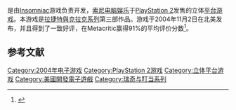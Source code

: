 {{expand|time=2016-04-18T04:52:14+00:00}}
{{refimprove|time=2016-04-18T04:52:14+00:00}}
{{NoteTA
| G1=Games
}}

{{Vgname|瑞奇与叮当3|na=Ratchet & Clank: Up Your Arsenal|eu=Ratchet & Clank 3}}是由[[Insomniac|Insomniac]]游戏负责开发，[[索尼电脑娱乐|索尼电脑娱乐]]于[[PlayStation_2|PlayStation 2]]发售的立体[[平台游戏|平台游戏]]。本游戏是[[拉捷特與克拉克系列|拉捷特與克拉克系列]]第三部作品。游戏于2004年11月2日在北美发布，并且得到了一致好评，在Metacritic赢得91%的平均评价分数<ref name="Metacritic">{{cite web|url=http://www.metacritic.com/games/platforms/ps2/ratchetandclankupyourarsenal|title=Ratchet and Clank: Up your Arsenal (ps2: 2004): Reviews|accessdate=2007-03-27|publisher=[[Metacritic|Metacritic]]|archive-date=2010-03-23|archive-url=https://web.archive.org/web/20100323020750/http://www.metacritic.com/games/platforms/ps2/ratchetandclankupyourarsenal|dead-url=no}}</ref>。

== 参考文献 ==
{{Reflist}}

{{DEFAULTSORT:Ratchet & Clank 3}}
[[Category:2004年电子游戏|Category:2004年电子游戏]]
[[Category:PlayStation_2游戏|Category:PlayStation 2游戏]]
[[Category:立体平台游戏|Category:立体平台游戏]]
[[Category:美國開發電子遊戲|Category:美國開發電子遊戲]]
[[Category:瑞奇与叮当系列|Category:瑞奇与叮当系列]]

{{PlayStation-stub}}
{{platform-videogame-stub}}